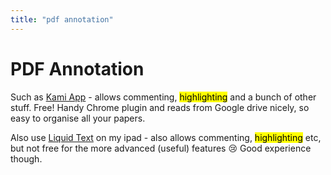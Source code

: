 ```yaml
---
title: "pdf annotation"
---
```


# PDF Annotation

Such as [Kami App](https://www.kamiapp.com/) - allows commenting, <mark>highlighting</mark> and a bunch of other stuff. Free! Handy Chrome plugin and reads from Google drive nicely, so easy to organise all your papers.

Also use [Liquid Text](https://www.liquidtext.net/) on my ipad - also allows commenting, <mark>highlighting</mark> etc, but not free for the more advanced (useful) features 😢 Good experience though.